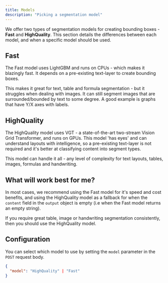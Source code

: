 ```yaml
---
title: Models
description: "Picking a segmentation model"
---
```


We offer two types of segmentation models for creating bounding boxes - <b>Fast</b> and <b>HighQuality</b>. This section details the differences between each model, and when a specific model should be used.

## Fast

The Fast model uses <a>LightGBM</a> and runs on CPUs - which makes it blazingly fast. It depends on a pre-existing text-layer to create bounding boxes.

This makes it great for text, table and formula segmentation - but it struggles when dealing with images.
It can still segment images that are surrounded/bounded by text to some degree. A good example is graphs that have Y/X axes with labels.

## HighQuality

The HighQuality model uses <a>VGT</a> - a state-of-the-art two-stream Vision Grid Transformer, and runs on GPUs.
This model 'has eyes' and can understand layouts with intelligence, so a pre-existing text-layer is not required and it's better at classifying content into <a>segment types</a>.

This model can handle it all - any level of complexity for text layouts, tables, images, formulas and handwriting.

## What will work best for me?

In most cases, we recommend using the Fast model for it's speed and cost benefits,
and using the HighQuality model as a fallback for when the `content` field in the `output` object is empty (i.e when the Fast model returns an empty string).

If you require great table, image or handwriting segmentation consistently, then you should use the HighQuality model.

## Configuration

You can select which model to use by setting the `model` parameter in the `POST` request body.

```json
{
  "model": "HighQuality" | "Fast"
}
```
